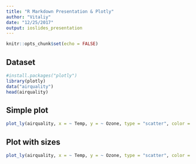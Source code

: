 ```yaml
---
title: "R Markdown Presentation & Plotly"
author: "Vitaliy"
date: "12/25/2017"
output: ioslides_presentation
---
```


```r
knitr::opts_chunk$set(echo = FALSE)
```

## Dataset 

```r
#install.packages("plotly")
library(plotly)
data("airquality")
head(airquality)
```

## Simple plot
```r
plot_ly(airquality, x = ~ Temp, y = ~ Ozone, type = "scatter", color = ~ factor(Month))
```

## Plot with sizes 
```r
plot_ly(airquality, x = ~ Temp, y = ~ Ozone, type = "scatter", color = ~ factor(Month), size = ~Solar.R)
```
